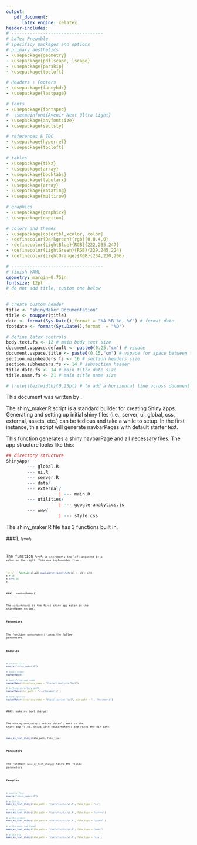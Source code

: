 ```yaml
---
output: 
   pdf_document:
      latex_engine: xelatex
header-includes:
# -----------------------------------
# LaTex Preamble
# specificy packages and options
# primary aesthetics
- \usepackage{geometry} 
- \usepackage{pdflscape, lscape}
- \usepackage{parskip}
- \usepackage{tocloft}

# Headers + Footers
- \usepackage{fancyhdr}
- \usepackage{lastpage}

# fonts
- \usepackage{fontspec}
#- \setmainfont{Avenir Next Ultra Light}
- \usepackage{anyfontsize}
- \usepackage{sectsty}

# references & TOC
- \usepackage{hyperref}
- \usepackage{tocloft}

# tables
- \usepackage{tikz}
- \usepackage{array}
- \usepackage{booktabs}
- \usepackage{tabularx}
- \usepackage{array}
- \usepackage{rotating}
- \usepackage{multirow}

# graphics
- \usepackage{graphicx}
- \usepackage{caption}

# colors and themes
- \usepackage{colortbl,xcolor, color}
- \definecolor{Darkgreen}{rgb}{0,0.4,0}
- \definecolor{LightBlue}{RGB}{222,235,247}
- \definecolor{LightGreen}{RGB}{229,245,224}
- \definecolor{LightOrange}{RGB}{254,230,206}

# -----------------------------------
# finish YAML
geometry: margin=0.75in
fontsize: 12pt
# do not add title, custom one below
---
```


<!--- ESTABLISH MAIN DOCUMENT PARAMETERS --->
``` r
# create custom header
title <- "shinyMaker Documentation"
title <- toupper(title)
date <- format(Sys.Date(),format = "%A %B %d, %Y") # format date
footdate <- format(Sys.Date(),format  = "%D")

# define latex controls
body.text.fs <- 12 # main body text size
document.vspace.default <- paste0(0.25,"cm") # vspace
document.vspace.title <- paste0(0.15,"cm") # vspace for space between title and document body
section.mainheaders.fs <- 16 # section headers size
section.subheaders.fs <- 14 # subsection header
title.date.fs <- 14 # main title date size
title.name.fs <- 21 # main title name size

# \rule{\textwidth}{0.25pt} # to add a horizontal line across document within margins
````

<!--- Define hyperlink aesthetics --->
\hypersetup{%
    pdfborder = {0 0 0},
    colorlinks,
    citecolor=red,
    filecolor=blue,
    linkcolor=black,
    urlcolor=Darkgreen
}

<!--- Define Headers and Footers --->
\fancypagestyle{plain}{%
  \renewcommand{\headrulewidth}{0pt}%
  \fancyhf{}%
  \fancyfoot[L]{\footnotesize `r footdate`}%
  \fancyfoot[C]{\footnotesize shinyMaker}%
  \fancyfoot[R]{\footnotesize Page \thepage\, of\, \pageref*{LastPage}}%
}

<!--- First page has no header or footers --->
\pagestyle{plain}

<!--- Create custom section header --->
\sectionfont{\fontsize{`r section.mainheaders.fs`}{10}\selectfont\sectabx}

\newcommand{\sectabx}[1]{%
\noindent\begin{tabularx}{\textwidth}{@{} l X @{} }
    \multirow{2}{*}{#1} & \\
    \cline{2-2}
    & \\
\end{tabularx}}

<!--- Make Header --->
\begin{center}
   \fontsize{`r title.name.fs`}{10}\selectfont `r title` \break
   \break
   \fontsize{`r title.date.fs`}{10}\selectfont `r date` \break
\end{center}

This document was written by \href{http://www.davidcruvolo.com}{David Ruvolo}.

\section{Introduction}

The shiny_maker.R script is a standard builder for creating Shiny apps.
Generating and setting up initial shiny files (i.e., server, ui, global, css, external, assets,
etc.) can be tedious and take a while to setup. In the first instance, this script
will generate navbarPages with default starter text. 

This function generates a shiny navbarPage and all necessary files. The app structure looks like this:

```r
## directory structure
ShinyApp/
        --- global.R
        --- ui.R
        --- server.R
        --- data/
        --- external/
                    | --- main.R
        --- utilities/
                    | --- google-analytics.js
        --- www/
                    | --- style.css
```


\section{Usage}

The shiny_maker.R file has 3 functions built in.

###1. <code>%+=%<code>

The function <code>%+=%<code> is increments the left argument by a value on the right. This was 
implemented from \href{https://stackoverflow.com/questions/5738831/r-plus-equals-and-plus-plus-equivalent-from-c-c-java-etc}{this stackoverflow post}. 

```r
`%+=%` = function(e1,e2) eval.parent(substitute(e1 <- e1 + e2))
x = 10
x %+=% 10
x
```

###2. navbarMaker()

The <code>navbarMaker()</code> is the first shiny app maker in the shinyMaker series. 

#### Parameters

The function <code>navbarMaker()</code> takes the follow parameters:

\begin{itemize}
    \item directory{\_}name: The name of the shiny app directory.
    \item dir{\_}path: The path for where you want the app stored. Default is desktop.
\end{itemize}

#### Examples

```r

# source file
source("shiny_maker.R")

# basic usage
navbarMaker()

# specifying app name
navbarMaker(directory_name = "Project Analysis Tool")

# setting directory path
navbarMaker(dir_path = ".../Documents/")

# both options
navbarMaker(directory_name = "Visualization Tool", dir_path = ".../Documents")

```

###3. make_my_text_shiny()

The <code>make_my_text_shiny()</code> writes default text to the shiny app files.
Ships with navbarMaker() and reads the dir_path

```r
make_my_text_shiny(file_path, file_type)
```
#### Parameters

The function <code>make_my_text_shiny()</code> takes the follow parameters:

\begin{itemize}
    \item file{\_}path: path of the file.
    \item file{\_}type: name the file type you are writing text to. Options include: ui, server, global, main, and css.
\end{itemize}

#### Examples

```r

# source file
source("shiny_maker.R")

# write ui
make_my_text_shiny(file_path = "/path/to/dir/ui.R", file_type = "ui")

# write server
make_my_text_shiny(file_path = "/path/to/dir/ui.R", file_type = "server")

# write global
make_my_text_shiny(file_path = "/path/to/dir/ui.R", file_type = "global")

# write main tab Panel
make_my_text_shiny(file_path = "/path/to/dir/ui.R", file_type = "main")

# write css
make_my_text_shiny(file_path = "/path/to/dir/ui.R", file_type = "css")

```




